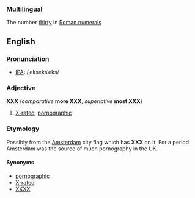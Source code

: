 ===Multilingual===
The number [[thirty]] in [[Roman numerals]]
==English==
===Pronunciation===
*[[w:IPA|IPA]]: /ˌekseksˈeks/

===Adjective===
'''XXX''' (''comparative'' '''more XXX''', ''superlative'' '''most XXX''')

#[[X-rated]], [[pornographic]]

===Etymology===
Possibly from the [[w:Amsterdam|Amsterdam]] city flag which has '''XXX''' on it. For a period Amsterdam was the source of much pornography in the UK.
 
====Synonyms====
*[[pornographic]]
*[[X-rated]]
*[[XXXX]]